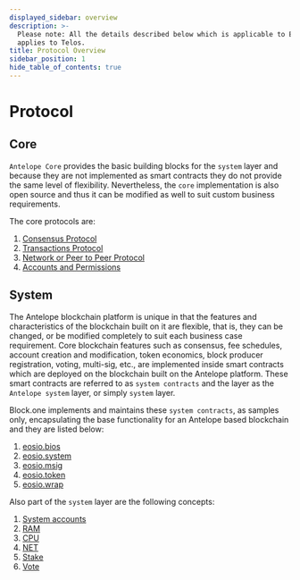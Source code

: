 ```yaml
---
displayed_sidebar: overview
description: >-
  Please note: All the details described below which is applicable to EOSIO,
  applies to Telos.
title: Protocol Overview
sidebar_position: 1
hide_table_of_contents: true
---
```


# Protocol

## Core

`Antelope Core` provides the basic building blocks for the `system` layer and because they are not implemented as smart contracts they do not provide the same level of flexibility. Nevertheless, the `core` implementation is also open source and thus it can be modified as well to suit custom business requirements.

The core protocols are:

1. [Consensus Protocol](/overview/advanced/consensus)
2. [Transactions Protocol](/zero/about/transactions)
3. [Network or Peer to Peer Protocol](/zero/about/network_peer_protocol)
4. [Accounts and Permissions](/zero/about/accounts)

## System

The Antelope blockchain platform is unique in that the features and characteristics of the blockchain built on it are flexible, that is, they can be changed, or be modified completely to suit each business case requirement. Core blockchain features such as consensus, fee schedules, account creation and modification, token economics, block producer registration, voting, multi-sig, etc., are implemented inside smart contracts which are deployed on the blockchain built on the Antelope platform. These smart contracts are referred to as `system contracts` and the layer as the `Antelope system` layer, or simply `system` layer.

Block.one implements and maintains these `system contracts`, as samples only, encapsulating the base functionality for an Antelope based blockchain and they are listed below:

1. [eosio.bios](https://developers.eos.io/manuals/eosio.contracts/latest/action-reference/eosio.bios)
2. [eosio.system](https://developers.eos.io/manuals/eosio.contracts/latest/action-reference/eosio.system)
3. [eosio.msig](https://developers.eos.io/manuals/eosio.contracts/latest/action-reference/eosio.msig)
4. [eosio.token](https://developers.eos.io/manuals/eosio.contracts/latest/action-reference/eosio.token)
5. [eosio.wrap](https://developers.eos.io/manuals/eosio.contracts/latest/action-reference/eosio.wrap)

Also part of the `system` layer are the following concepts:

1. [System accounts](https://developers.eos.io/manuals/eosio.contracts/latest/index/#system-contracts-system-accounts-priviledged-accounts)
2. [RAM](https://developers.eos.io/manuals/eosio.contracts/latest/index/#ram)
3. [CPU](https://developers.eos.io/manuals/eosio.contracts/latest/index/#cpu)
4. [NET](https://developers.eos.io/manuals/eosio.contracts/latest/index/#net)
5. [Stake](https://developers.eos.io/manuals/eosio.contracts/latest/index/#stake)
6. [Vote](https://developers.eos.io/manuals/eosio.contracts/latest/index/#vote)
